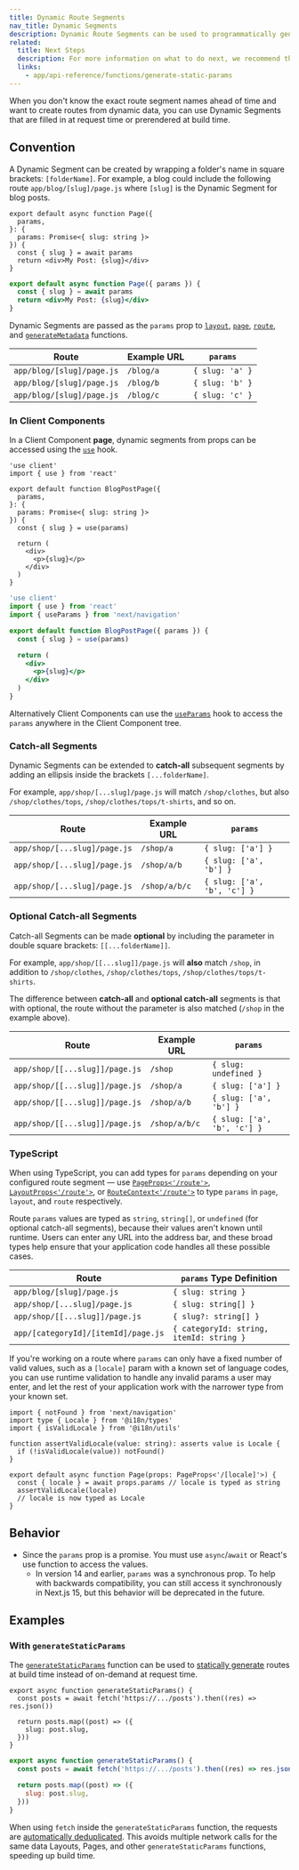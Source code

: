 ```yaml
---
title: Dynamic Route Segments
nav_title: Dynamic Segments
description: Dynamic Route Segments can be used to programmatically generate route segments from dynamic data.
related:
  title: Next Steps
  description: For more information on what to do next, we recommend the following sections
  links:
    - app/api-reference/functions/generate-static-params
---
```


When you don't know the exact route segment names ahead of time and want to create routes from dynamic data, you can use Dynamic Segments that are filled in at request time or prerendered at build time.

## Convention

A Dynamic Segment can be created by wrapping a folder's name in square brackets: `[folderName]`. For example, a blog could include the following route `app/blog/[slug]/page.js` where `[slug]` is the Dynamic Segment for blog posts.

```tsx filename="app/blog/[slug]/page.tsx" switcher
export default async function Page({
  params,
}: {
  params: Promise<{ slug: string }>
}) {
  const { slug } = await params
  return <div>My Post: {slug}</div>
}
```

```jsx filename="app/blog/[slug]/page.js" switcher
export default async function Page({ params }) {
  const { slug } = await params
  return <div>My Post: {slug}</div>
}
```

Dynamic Segments are passed as the `params` prop to [`layout`](/docs/app/api-reference/file-conventions/layout), [`page`](/docs/app/api-reference/file-conventions/page), [`route`](/docs/app/api-reference/file-conventions/route), and [`generateMetadata`](/docs/app/api-reference/functions/generate-metadata#generatemetadata-function) functions.

| Route                     | Example URL | `params`        |
| ------------------------- | ----------- | --------------- |
| `app/blog/[slug]/page.js` | `/blog/a`   | `{ slug: 'a' }` |
| `app/blog/[slug]/page.js` | `/blog/b`   | `{ slug: 'b' }` |
| `app/blog/[slug]/page.js` | `/blog/c`   | `{ slug: 'c' }` |

### In Client Components

In a Client Component **page**, dynamic segments from props can be accessed using the [`use`](https://react.dev/reference/react/use) hook.

```tsx filename="app/blog/[slug]/page.tsx" switcher
'use client'
import { use } from 'react'

export default function BlogPostPage({
  params,
}: {
  params: Promise<{ slug: string }>
}) {
  const { slug } = use(params)

  return (
    <div>
      <p>{slug}</p>
    </div>
  )
}
```

```jsx filename="app/blog/[slug]/page.js" switcher
'use client'
import { use } from 'react'
import { useParams } from 'next/navigation'

export default function BlogPostPage({ params }) {
  const { slug } = use(params)

  return (
    <div>
      <p>{slug}</p>
    </div>
  )
}
```

Alternatively Client Components can use the [`useParams`](/docs/app/api-reference/functions/use-params) hook to access the `params` anywhere in the Client Component tree.

### Catch-all Segments

Dynamic Segments can be extended to **catch-all** subsequent segments by adding an ellipsis inside the brackets `[...folderName]`.

For example, `app/shop/[...slug]/page.js` will match `/shop/clothes`, but also `/shop/clothes/tops`, `/shop/clothes/tops/t-shirts`, and so on.

| Route                        | Example URL   | `params`                    |
| ---------------------------- | ------------- | --------------------------- |
| `app/shop/[...slug]/page.js` | `/shop/a`     | `{ slug: ['a'] }`           |
| `app/shop/[...slug]/page.js` | `/shop/a/b`   | `{ slug: ['a', 'b'] }`      |
| `app/shop/[...slug]/page.js` | `/shop/a/b/c` | `{ slug: ['a', 'b', 'c'] }` |

### Optional Catch-all Segments

Catch-all Segments can be made **optional** by including the parameter in double square brackets: `[[...folderName]]`.

For example, `app/shop/[[...slug]]/page.js` will **also** match `/shop`, in addition to `/shop/clothes`, `/shop/clothes/tops`, `/shop/clothes/tops/t-shirts`.

The difference between **catch-all** and **optional catch-all** segments is that with optional, the route without the parameter is also matched (`/shop` in the example above).

| Route                          | Example URL   | `params`                    |
| ------------------------------ | ------------- | --------------------------- |
| `app/shop/[[...slug]]/page.js` | `/shop`       | `{ slug: undefined }`       |
| `app/shop/[[...slug]]/page.js` | `/shop/a`     | `{ slug: ['a'] }`           |
| `app/shop/[[...slug]]/page.js` | `/shop/a/b`   | `{ slug: ['a', 'b'] }`      |
| `app/shop/[[...slug]]/page.js` | `/shop/a/b/c` | `{ slug: ['a', 'b', 'c'] }` |

### TypeScript

When using TypeScript, you can add types for `params` depending on your configured route segment — use [`PageProps<'/route'>`](/docs/app/api-reference/file-conventions/page#page-props-helper), [`LayoutProps<'/route'>`](/docs/app/api-reference/file-conventions/layout#layout-props-helper), or [`RouteContext<'/route'>`](/docs/app/api-reference/file-conventions/route#route-context-helper) to type `params` in `page`, `layout`, and `route` respectively.

Route `params` values are typed as `string`, `string[]`, or `undefined` (for optional catch-all segments), because their values aren't known until runtime. Users can enter any URL into the address bar, and these broad types help ensure that your application code handles all these possible cases.

| Route                               | `params` Type Definition                 |
| ----------------------------------- | ---------------------------------------- |
| `app/blog/[slug]/page.js`           | `{ slug: string }`                       |
| `app/shop/[...slug]/page.js`        | `{ slug: string[] }`                     |
| `app/shop/[[...slug]]/page.js`      | `{ slug?: string[] }`                    |
| `app/[categoryId]/[itemId]/page.js` | `{ categoryId: string, itemId: string }` |

If you're working on a route where `params` can only have a fixed number of valid values, such as a `[locale]` param with a known set of language codes, you can use runtime validation to handle any invalid params a user may enter, and let the rest of your application work with the narrower type from your known set.

```tsx filename="/app/[locale]/page.tsx"
import { notFound } from 'next/navigation'
import type { Locale } from '@i18n/types'
import { isValidLocale } from '@i18n/utils'

function assertValidLocale(value: string): asserts value is Locale {
  if (!isValidLocale(value)) notFound()
}

export default async function Page(props: PageProps<'/[locale]'>) {
  const { locale } = await props.params // locale is typed as string
  assertValidLocale(locale)
  // locale is now typed as Locale
}
```

## Behavior

- Since the `params` prop is a promise. You must use `async`/`await` or React's use function to access the values.
  - In version 14 and earlier, `params` was a synchronous prop. To help with backwards compatibility, you can still access it synchronously in Next.js 15, but this behavior will be deprecated in the future.

## Examples

### With `generateStaticParams`

The [`generateStaticParams`](/docs/app/api-reference/functions/generate-static-params) function can be used to [statically generate](/docs/app/getting-started/partial-prerendering#static-rendering) routes at build time instead of on-demand at request time.

```tsx filename="app/blog/[slug]/page.tsx" switcher
export async function generateStaticParams() {
  const posts = await fetch('https://.../posts').then((res) => res.json())

  return posts.map((post) => ({
    slug: post.slug,
  }))
}
```

```jsx filename="app/blog/[slug]/page.js" switcher
export async function generateStaticParams() {
  const posts = await fetch('https://.../posts').then((res) => res.json())

  return posts.map((post) => ({
    slug: post.slug,
  }))
}
```

When using `fetch` inside the `generateStaticParams` function, the requests are [automatically deduplicated](/docs/app/guides/caching#request-memoization). This avoids multiple network calls for the same data Layouts, Pages, and other `generateStaticParams` functions, speeding up build time.
